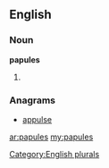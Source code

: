 ==English==

===Noun===
'''papules'''

# {{plural of|[[papule]]}}

===Anagrams===
* [[appulse#English|appulse]]

[[Category:English plurals]]

[[ar:papules]]
[[my:papules]]